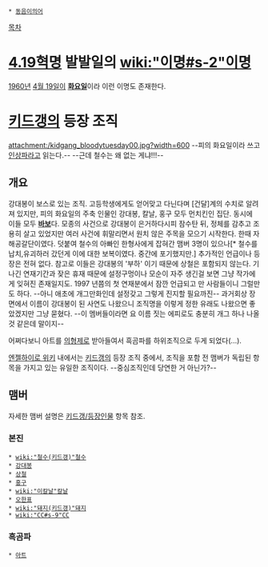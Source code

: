  * [[동음이의어]]

[[목차]]

= [[4.19혁명]] 발발일의 [[wiki:"이명#s-2"이명]] =
[[1960년]] [[4월 19일]]이 '''[[화요일]]'''이라 이런 이명도 존재한다.

= [[키드갱]]의 등장 조직 =
attachment:/kidgang_bloodytuesday00.jpg?width=600
--피의 화요일이라 쓰고 [[인상파]]라고 읽는다.-- --근데 철수는 왜 없는 게냐!!!--

== 개요 ==
강대봉이 보스로 있는 조직. 고등학생에게도 얻어맞고 다닌다며 [건달]계의 수치로 알려져 있지만, 피의 화요일의 주축 인물인 강대봉, 칼날, 홍구 모두 먼치킨인 집단. 동시에 이들 모두 '''[[바보]]'''다. 모종의 사건으로 강대봉이 은거하다시피 잠수탄 뒤, 정체를 감추고 조용히 살고 있었지만 여러 사건에 휘말리면서 원치 않은 주목을 모으기 시작한다. 한때 자해공갈단이였다. 덧붙여 철수의 아빠인 한형사에게 잡혀간 맴버 3명이 있으나[* 철수를 납치,유괴하러 갔던게 이에 대한 보복이였다. 중간에 포기했지만.] 추가적인 언급이나 등장은 전혀 없다. 참고로 이들은 강대봉의 '부하' 이기 때문에 상철은 포함되지 않는다. 기나긴 연재기간과 잦은 휴재 때문에 설정구멍이나 모순이 자주 생긴걸 보면 그냥 작가에게 잊혀진 존재일지도. 1997 년쯤의 첫 연재분에서 잠깐 언급되고 만 사람들이니 그럴만도 하다. --아니 애초에 개그만화인데 설정갖고 그렇게 진지할 필요까진--
과거회상 장면에서 이름이 강대봉이 된 사연도 나왔으니 조직명을 이렇게 정한 유래도 나왔으면 좋았겠지만 그냥 묻혔다.
--이 멤버들이라면 요 이름 짓는 에피로도 충분히 개그 하나 나올 것 같은데 말이지--

어쩌다보니 아트를 [[의형제]]로 받아들여서 흑곰파를 하위조직으로 두게 되었다(...). 

[[엔젤하이로 위키]] 내에서는 [[키드갱]]의 등장 조직 중에서, 조직을 포함 전 맴버가 독립된 항목을 가지고 있는 유일한 조직이다. --중심조직인데 당연한 거 아닌가?--

== 맴버 ==
자세한 맴버 설명은 [[키드갱/등장인물]] 항목 참조.

=== 본진 ===
 * [[wiki:"철수(키드갱)"철수]]
 * [[강대봉]]
 * [[상철]]
 * [[홍구]]
 * [[wiki:"이칼날"칼날]]
 * [[오한표]]
 * [[wiki:"돼지(키드갱)"돼지]]
 * [[wiki:"CC#s-9"CC]]

=== 흑곰파 ===
 * [[아트]]

